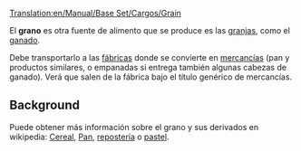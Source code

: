 [[Translation:en/Manual/Base Set/Cargos/Grain]]

{{es/Manual/Base Set/Cargos/Carga| carga  = Grano
| imagen = en/Manual/Base Set/Cargos/Grain.png
| producida =[[es/Manual/Base Set/Industries/Granja|Granja]]
| aceptada  =[[es/Manual/Base Set/Industries/Fábrica|Fábrica]]
}}
El '''grano''' es otra fuente de alimento que se produce es las [[es/Manual/Base Set/Industries/Granja|granjas]], como el [[es/Manual/Base Set/Cargos/Ganado|ganado]].

Debe transportarlo a las [[es/Manual/Base Set/Industries/Fábrica|fábricas]] donde se convierte en [[es/Manual/Base Set/Cargos/Mercancías|mercancías]] (pan y productos similares, o empanadas si entrega también algunas cabezas de ganado). Verá que salen de la fábrica bajo el título genérico de mercancías.

==Background==
Puede obtener más información sobre el grano y sus derivados en wikipedia: [https://www.wikipedia.org/wiki/es:ceral Cereal], [https://www.wikipedia.org/wiki/es:pan Pan], [https://www.wikipedia.org/wiki/es:repostería repostería] o [https://www.wikipedia.org/wiki/es:pastel pastel].